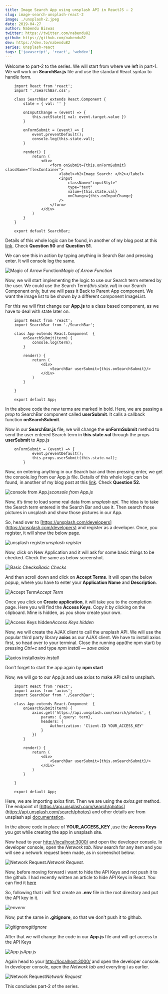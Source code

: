 ```yaml
---
title: Image Search App using unsplash API in ReactJS — 2
slug: image-search-unsplash-react-2
image: ./unsplash-2.jpeg
date: 2019-04-27
author: Nabendu Biswas
twitter: https://twitter.com/nabendu82
github: https://github.com/nabendu82
dev: https://dev.to/nabendu82
series: Unsplash-react
tags: ['javascript', 'react', 'webdev']
---
```


Welcome to part-2 to the series. We will start from where we left in part-1. We will work on **SearchBar.js** file and use the standard React syntax to handle form.

<div className={styles.code__block}>

```
    import React from 'react';
    import './SearchBar.css';

    class SearchBar extends React.Component {
        state = { val: '' }

        onInputChange = (event) => {
            this.setState({ val: event.target.value })
        }

        onFormSubmit = (event) => {
            event.preventDefault();
            console.log(this.state.val);
        }

        render() {
            return (
                <div>
                    <form onSubmit={this.onFormSubmit}  className="flexContainer">
                        <label><h2>Image Search: </h2></label>
                        <input
                            className="inputStyle"
                            type="text"
                            value={this.state.val}
                            onChange={this.onInputChange}
                        />
                    </form>
                </div>
            )
        }
    }

    export default SearchBar;
```

</div>

Details of this whole logic can be found, in another of my blog post at this [link](https://thewebdev.tech/interview-preparation-react-2). Check **Question 50** and **Question 51**.

We can see this in action by typing anything in Search Bar and pressing enter. It will console log the same.

![Magic of Arrow Function](https://ik.imagekit.io/thewebdev/Unsplash-API/2/1_MKcX2feKui.png)*Magic of Arrow Function*

Now, we will start implementing the logic to use our Search term entered by the user. We could use the Search Term(*this.state.val*) in our Search Component only, but we will pass it Back to Parent App component. We want the image list to be shown by a different component ImageList.

For this we will first change our **App.js** to a class based component, as we have to deal with state later on.

<div className={styles.code__block}>

```
    import React from 'react';
    import SearchBar from './SearchBar';

    class App extends React.Component  {
        onSearchSubmit(term) {
            console.log(term);
        }

        render() {
            return (
                <div>
                    <SearchBar userSubmit={this.onSearchSubmit}/>
                </div>
            )
        }

    }

    export default App;
```

</div>

In the above code the new terms are marked in bold. Here, we are passing a *prop* to SearchBar component called **userSubmit**. It calls a callback function **onSearchSubmit**.

Now in our **SearchBar.js** file, we will change the **onFormSubmit** method to send the user entered Search term in **this.state.val** through the props **userSubmit** to App.js

<div className={styles.code__block}>

```
    onFormSubmit = (event) => {
            event.preventDefault();
            this.props.userSubmit(this.state.val);
        }
```

</div>

Now, on entering anything in our Search bar and then pressing enter, we get the console.log from our App.js file. Details of this whole logic can be found, in another of my blog post at this [link](https://dev.to/nabendu82/interview-preparation-react-redux-2-2ohj). Check **Question 52.**

![console from App.js](https://ik.imagekit.io/thewebdev/Unsplash-API/2/2_FH4hQvA4H.png)*console from App.js*

Now, it’s time to load some real data from *unsplash api*. The idea is to take the Search term entered in the Search Bar and use it. Then search those pictures in unsplash and show those pictures in our App.

So, head over to [https://unsplash.com/developers](https://unsplash.com/developers) and register as a developer. Once, you register, it will show the below page.

![unsplash register](https://ik.imagekit.io/thewebdev/Unsplash-API/2/3_1fUSA5p4id.png)*unsplash register*

Now, click on New Application and it will ask for some basic things to be checked. Check the same as below screenshot.

![Basic Checks](https://ik.imagekit.io/thewebdev/Unsplash-API/2/4_Rl-IjUWr5.png)*Basic Checks*

And then scroll down and click on **Accept Terms**. It will open the below popup, where you have to enter your **Application Name** and **Description**.

![Accept Term](https://ik.imagekit.io/thewebdev/Unsplash-API/2/5__Exl0ma36x.png)*Accept Term*

Once you click on **Create application**, it will take you to the completion page. Here you will find the **Access Keys**. Copy it by clicking on the clipboard. Mine is hidden, as you show create your own.

![Access Keys hidden](https://ik.imagekit.io/thewebdev/Unsplash-API/2/6_Zdfm-JOrJ.png)*Access Keys hidden*

Now, we will create the AJAX client to call the unsplash API. We will use the popular third party library **axios** as our AJAX client. We have to install axios first, so head over to your terminal. Close the running app(the npm start) by pressing *Ctrl+c* and type *npm install — save axios*

<div className={styles.image__small}>

![axios install](https://ik.imagekit.io/thewebdev/Unsplash-API/2/7_RcGZy3SEw.png)*axios install*

</div>

Don’t forget to start the app again by **npm start**

Now, we will go to our App.js and use axios to make API call to unsplash.

<div className={styles.code__block}>

```
    import React from 'react';
    import axios from 'axios';
    import SearchBar from './SearchBar';

    class App extends React.Component  {
        onSearchSubmit(term) {
            axios.get('https://api.unsplash.com/search/photos', {
                params: { query: term},
                headers: {
                    Authorization: 'Client-ID YOUR_ACCESS_KEY'
                }
            })
        }

        render() {
            return (
                <div>
                    <SearchBar userSubmit={this.onSearchSubmit}/>
                </div>
            )
        }

    }

    export default App;
```

</div>

Here, we are importing axios first. Then we are using the *axios.get* method. The endpoint of [https://api.unsplash.com/search/photos](https://api.unsplash.com/search/photos) and other details are from unsplash api [documentation](https://unsplash.com/documentation).

In the above code in place of **YOUR_ACCESS_KEY** ,use the **Access Keys** you got while creating the app in unsplash site.

Now head to your [http://localhost:3000/](http://localhost:3000/) and open the developer console. In developer console, open the *Network tab*. Now search for any item and you will see a network request been made, as in screenshot below.

![Network Request.](https://ik.imagekit.io/thewebdev/Unsplash-API/2/8_gg_b1lJcXH.png)*Network Request.*

Now, before moving forward i want to hide the API Keys and not push it to the github. I had recently written an
article to hide API Keys in React. You can find it [here](https://thewebdev.tech/youtube-api-fix)

So, following that i will first create an **.env** file in the root directory and put the API key in it.

![env](https://ik.imagekit.io/thewebdev/Unsplash-API/2/9_YZ5Te7yhdQ.png)*env*

Now, put the same in **.gitignore**, so that we don't push it to github.

![gitignore](https://ik.imagekit.io/thewebdev/Unsplash-API/2/10_V8Aj4J7BRt.png)*gitignore*

After that we will change the code in our **App.js** file and will get access to the API Keys

![App.js](https://ik.imagekit.io/thewebdev/Unsplash-API/2/11_Lc6FUBG_Oi.png)*App.js*

Again head to your [http://localhost:3000/](http://localhost:3000/) and open the developer console. In developer console, open the *Network tab* and everyting i as earlier.

![Network Request](https://ik.imagekit.io/thewebdev/Unsplash-API/2/12_1ytz-u7Yt.png)*Network Request*

This concludes part-2 of the series.